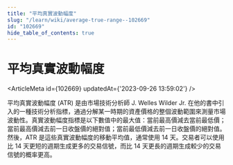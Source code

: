 ```yaml
---
title: "平均真實波動幅度"
slug: "/learn/wiki/average-true-range--102669"
id: "102669"
hide_table_of_contents: true
---
```



# 平均真實波動幅度

<ArticleMeta id={102669} updatedAt={'2023-09-26 13:59:02'} />
<div className='border-solid border-b border-t-0 my-4 border-[var(--ifm-color-gray-300)]' />

平均真實波動幅度 (ATR) 是由市場技術分析師 J. Welles Wilder Jr. 在他的書中引入的一種技術分析指標，通過分解某一時期的資產價格的整個波動範圍來測量市場波動性。真實波動幅度指標是以下數值中的最大值：當前最高價減去當前最低價；當前最高價減去前一日收盤價的絕對值；當前最低價減去前一日收盤價的絕對值。然後，ATR 是這些真實波動幅度的移動平均值，通常使用 14 天。交易者可以使用比 14 天更短的週期生成更多的交易信號，而比 14 天更長的週期生成較少的交易信號的概率更高。
